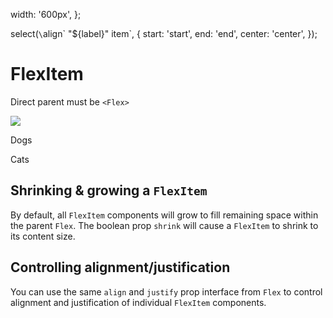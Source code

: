 

  width: '600px',
};

  select(`\`align\` "${label}" item`, {
    start: 'start',
    end: 'end',
    center: 'center',
  });

<Meta title="Components/Layout/FlexItem" decorators={[withKnobs]} component={FlexItem} />

# FlexItem

<ImportPath component={FlexItem} section="layout" />

Direct parent must be `<Flex>`

<Story name="Knobs">
  <div style={parentStyle} className="debug--flex">
    <Flex>
      <FlexItem shrink={boolean('add `shrink` prop to "image" item', false)}>
        <img src="https://place-hold.it/40x40/a02385/fff&text=IMG" />
      </FlexItem>
      <FlexItem
        shrink={boolean('add `shrink` prop to "Dogs" item', false)}
        align={getAlignKnob('Dogs')}
      >
        <p>Dogs</p>
      </FlexItem>
      <FlexItem
        shrink={boolean('add `shrink` prop to "Cats" item', false)}
        align={getAlignKnob('Cats')}
      >
        <p>Cats</p>
      </FlexItem>
    </Flex>
  </div>
</Story>

## Shrinking & growing a `FlexItem`
By default, all `FlexItem` components will grow to fill remaining space within the parent
`Flex`. The boolean prop `shrink` will cause a `FlexItem` to shrink to its content size.

## Controlling alignment/justification
You can use the same `align` and `justify` prop interface from `Flex` to control alignment and justification of individual `FlexItem` components.
  
<Props of={FlexItem} />